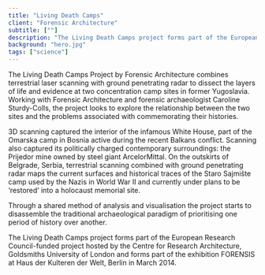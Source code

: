 ```yaml
---
title: "Living Death Camps"
client: "Forensic Architecture"
subtitle: [""]
description: "The Living Death Camps project forms part of the European Research Council-funded project hosted by the Centre for Research Architecture, Goldsmiths University of London and forms part of the exhibition FORENSIS at Haus der Kulteren der Welt, Berlin in March 2014."
background: "hero.jpg"
tags: ["science"]
---
```



The Living Death Camps Project by Forensic Architecture combines terrestrial laser scanning with ground penetrating radar to dissect the layers of life and evidence at two concentration camp sites in former Yugoslavia. Working with Forensic Architecture and forensic archaeologist Caroline Sturdy-Colls, the project looks to explore the relationship between the two sites and the problems associated with commemorating their histories.

3D scanning captured the interior of the infamous White House, part of the Omarska camp in Bosnia active during the recent Balkans conflict. Scanning also captured its politically charged contemporary surroundings: the Prijedor mine owned by steel giant ArcelorMittal. On the outskirts of Belgrade, Serbia, terrestrial scanning combined with ground penetrating radar maps the current surfaces and historical traces of the Staro Sajmište camp used by the Nazis in World War II and currently under plans to be ‘restored’ into a holocaust memorial site.

Through a shared method of analysis and visualisation the project starts to disassemble the traditional archaeological paradigm of prioritising one period of history over another.

The Living Death Camps project forms part of the European Research Council-funded project hosted by the Centre for Research Architecture, Goldsmiths University of London and forms part of the exhibition FORENSIS at Haus der Kulteren der Welt, Berlin in March 2014.

<ImageMagic
  href="forensic-architecture-01.jpg"
  caption="Surface elevation imaging of an area surrounding the Yugoslav Pavilion"
/>
<InlineImages>
  <ImageMagic
    href="forensic-architecture-03.jpg"
    caption="A view of the central tower with GPR"
  />
  <ImageMagic
    href="forensic-architecture-04.jpg"
    caption="A sectional perspective of the area surrounding the German Pavilion"
  />
</InlineImages>
<ImageMagic
  href="forensic-architecture-07.jpg"
  caption="Perspective plan of the White House, Omarska Camp, Bosnia"
/>
